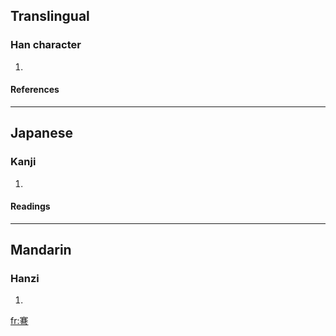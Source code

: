 ==Translingual==
===Han character===
{{Han char|rn=57|rad=弓|as=10|sn=13|four=|canj=十廿金弓 (JTCN)}}
# {{defn|Han|sort=弓10}}
====References====
{{Han ref|kx=0360.240|dkj=09838|dj=0678.140|hdz=21001.140|uh=5F3F|ud=24383}}
----
==Japanese==
===Kanji===
{{ja-kanji|grade=|rs=弓10}}
# {{defn|Japanese}} 
====Readings====
{{ja-readings|on=[[けん]] (ken), [[こん]] (kon)|kun=[[ゆみがつよい]] (yumigatsuyoi)}}
----
==Mandarin==
===Hanzi===
{{cmn-hanzi|pin=[[jiǎn]] (jian3)|wg=chien<sup>3</sup>}}
# {{defn|Mandarin}}

[[fr:弿]]